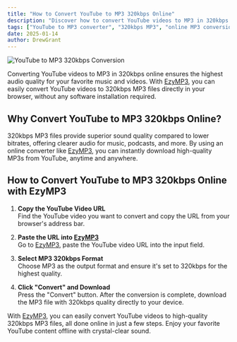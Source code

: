 ```yaml
---
title: "How to Convert YouTube to MP3 320kbps Online"
description: "Discover how to convert YouTube videos to MP3 in 320kbps online. Learn the best methods for high-quality audio conversion with ease."
tags: ["YouTube to MP3 converter", "320kbps MP3", "online MP3 conversion"]
date: 2025-01-14
author: DrewGrant
---
```


![YouTube to MP3 320kbps Conversion](/assets/images/blog/illustration-youtube-to-mp3-converter.webp)

Converting YouTube videos to MP3 in 320kbps online ensures the highest audio quality for your favorite music and videos. With [EzyMP3](/), you can easily convert YouTube videos to 320kbps MP3 files directly in your browser, without any software installation required.

## Why Convert YouTube to MP3 320kbps Online?

320kbps MP3 files provide superior sound quality compared to lower bitrates, offering clearer audio for music, podcasts, and more. By using an online converter like [EzyMP3](/), you can instantly download high-quality MP3s from YouTube, anytime and anywhere.

## How to Convert YouTube to MP3 320kbps Online with EzyMP3

1. **Copy the YouTube Video URL**  
   Find the YouTube video you want to convert and copy the URL from your browser's address bar.

2. **Paste the URL into [EzyMP3](/)**  
   Go to [EzyMP3](/), paste the YouTube video URL into the input field.

3. **Select MP3 320kbps Format**  
   Choose MP3 as the output format and ensure it's set to 320kbps for the highest quality.

4. **Click "Convert" and Download**  
   Press the "Convert" button. After the conversion is complete, download the MP3 file with 320kbps quality directly to your device.

With [EzyMP3](/), you can easily convert YouTube videos to high-quality 320kbps MP3 files, all done online in just a few steps. Enjoy your favorite YouTube content offline with crystal-clear sound.

